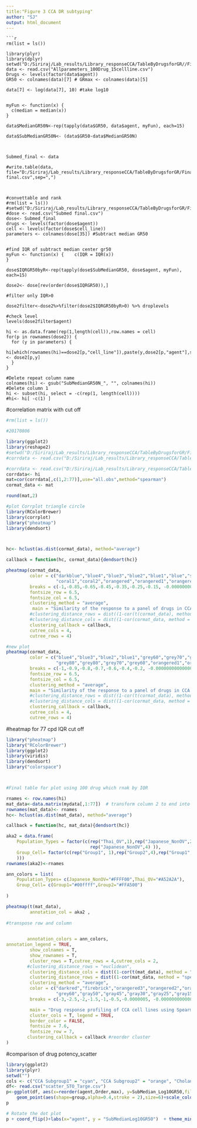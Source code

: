 ---
title:"Figure 3 CCA DR subtyping"
author: "SJ"
output: html_document
---

```
```{r Prepare data for plot heatmap}

rm(list = ls())

library(plyr)
library(dplyr)
setwd("D:/Siriraj/Lab_results/Library_responseCCA/TableByDrugsforGR//Finaltable/")
data <- read.csv("Allparameters_100Drug_15cellline.csv")
Drugs <- levels(factor(data$agent))
GR50 <- colnames(data)[7] # GRmax <- colnames(data)[5] 

data[7] <- log(data[7], 10) #take log10


myFun <- function(x) {
  c(median = median(x))
}

data$MedianGR50N<-rep(tapply(data$GR50, data$agent, myFun), each=15)

data$SubMedianGR50N<- (data$GR50-data$MedianGR50N)



Submed_final <- data

#write.table(data, file="D:/Siriraj/Lab_results/Library_responseCCA/TableByDrugsforGR/Finaltable/Submed final.csv",sep=",")



#convettable and rank
#rm(list = ls())
#setwd("D:/Siriraj/Lab_results/Library_responseCCA/TableByDrugsforGR/Finaltable")
#dose <- read.csv("Submed final.csv")
dose<- Submed_final
drugs <- levels(factor(dose$agent))
cell <- levels(factor(dose$cell_line))
parameters <- colnames(dose[35]) #Subtract median GR50    


#find IQR of subtract median center gr50
myFun <- function(x) {    c(IQR = IQR(x))
}

dose$IQRGR50byR<-rep(tapply(dose$SubMedianGR50, dose$agent, myFun), each=15)

dose2<- dose[rev(order(dose$IQRGR50)),]

#filter only IQR>0

dose2filter<-dose2%>%filter(dose2$IQRGR50byR>0) %>% droplevels

#check level
levels(dose2filter$agent)

hi <- as.data.frame(rep(1,length(cell)),row.names = cell)
for(p in rownames(dose2)) {
  for (y in parameters) {
    hi[which(rownames(hi)==dose2[p,"cell_line"]),paste(y,dose2[p,"agent"],sep="_")] <- dose2[p,y]
  }
}

#Delete repeat column name
colnames(hi) <- gsub("SubMedianGR50N_", "", colnames(hi))
#Delete column 1
hi <- subset(hi, select = -c(rep(1, length(cell))))
#hi<- hi[ -c(1) ]

```
#correlation matrix with cut off
```{r}

#rm(list = ls())

#20170806 

library(ggplot2)
library(reshape2)
#setwd("D:/Siriraj/Lab_results/Library_responseCCA/TableByDrugsforGR/Finaltable")
#corrdata <- read.csv("D:/Siriraj/Lab_results/Library_responseCCA/TableByDrugsforGR/Finaltable/CV_SubCenterMedianGR50__100Drugs_Setmin_09092018_RankIQR.csv",row.names = 1,header=TRUE) 

#corrdata <- read.csv("D:/Siriraj/Lab_results/Library_responseCCA/TableByDrugsforGR/Finaltable/CV_SubCenterMedianGR50__100Drugs_12112018_RankIQR_Final.csv",row.names = 1,header=TRUE)
corrdata<- hi
mat=cor(corrdata[,c(1,2:77)],use="all.obs",method="spearman")
cormat_data <- mat

round(mat,2)

#plot Corrplot triangle circle
library(RColorBrewer)
library(corrplot)
library("pheatmap")
library(dendsort)



hc<- hclust(as.dist(cormat_data), method="average")

callback = function(hc, cormat_data){dendsort(hc)}

pheatmap(cormat_data,
         color = c("darkblue","blue4","blue3","blue2","blue1","blue","steelblue3",
                   "coral1","coral2","orangered","orangered1","orangered2","orangered3","firebrick","darkred"),
         breaks = c(-1,-0.85,-0.65,-0.45,-0.35,-0.25,-0.15, -0.0000000000000000001, 0.0000000000000000001,0.15,0.52,0.35,0.45,0.65,0.85,1),
         fontsize_row = 6.5,
         fontsize_col = 6.5,
         clustering_method = "average",
          main = "Similarity of the response to a panel of drugs in CCA cell lines", 
         #clustering_distance_rows = dist((1-cor(t(cormat_data), method = "spearman"))),
         #clustering_distance_cols = dist((1-cor(cormat_data, method = "spearman"))),
         clustering_callback = callback,
         cutree_cols = 4,
         cutree_rows = 4)  

#new plot 
pheatmap(cormat_data,
         color = c("blue4","blue3","blue2","blue1","grey60","grey70","grey80",
                   "grey80","grey80","grey70","grey60","orangered1","orangered2","orangered3","firebrick"),
         breaks = c(-1,-0.9,-0.8,-0.7,-0.6,-0.4,-0.2, -0.0000000000000000001, 0.0000000000000000001,0.2,0.4,0.6,0.7,0.8,0.9,1),
         fontsize_row = 6.5,
         fontsize_col = 6.5,
         clustering_method = "average",
         main = "Similarity of the response to a panel of drugs in CCA cell lines", 
         #clustering_distance_rows = dist((1-cor(t(cormat_data), method = "spearman"))),
         #clustering_distance_cols = dist((1-cor(cormat_data, method = "spearman"))),
         clustering_callback = callback,
         cutree_cols = 4,
         cutree_rows = 4)  


```
 
#heatmap for 77 cpd IQR cut off 
```{r}

library("pheatmap")
library("RColorBrewer")
library(ggplot2)
library(viridis)
library(dendsort)
library("colorspace")



#Final table for plot using 100 drug which rnak by IQR 

rnames <- row.names(hi)
mat_data<-data.matrix(mydata[,1:77])  # transform column 2 to end into a matrix 77
rownames(mat_data)<- rnames
hc<- hclust(as.dist(mat_data), method="average")

callback = function(hc, mat_data){dendsort(hc)}

aka2 = data.frame(
    Population_Types = factor(c(rep("Thai_OV",1),rep("Japanese_NonOV",2),rep("Thai_OV",8),
                                rep("Japanese_NonOV",4) )),
    Group_Cell= factor(c(rep("Group1", 1),rep("Group2",4),rep("Group1",3),rep("Group2",2),rep("Group1",2),rep("Group2",3)
    )))
rownames(aka2)<-rnames  

ann_colors = list(
    Population_Types= c(Japanese_NonOV="#FFFF00",Thai_OV="#A52A2A"),
    Group_Cell= c(Group1="#00ffff",Group2="#FFA500")
    
)

pheatmap(t(mat_data),
         annotation_col = aka2 , 
     
#transpose row and column

    
        annotation_colors = ann_colors,
annotation_legend = TRUE,
         show_colnames = T,
         show_rownames = T, 
         cluster_rows = T,cutree_rows = 4,cutree_cols = 2,
        #clustering_distance_rows = "euclidean",
         clustering_distance_cols = dist((1-cor(t(mat_data), method = "spearman"))),
         clustering_distance_rows = dist((1-cor(mat_data, method = "spearman"))),
         clustering_method = "average",
         color = c("darkred","firebrick","orangered3","orangered2","orangered1","orangered","grey60",
                   "grey60","gray50","gray45","gray30","gray25","gray15","grey10","black"),
         breaks = c(-3,-2.5,-2,-1.5,-1,-0.5,-0.0000005, -0.0000000000000000001, 0.0000000000000000001,0.0000005, 0.5,1,1.5,2,2.5,3),

         main = "Drug response profiling of CCA cell lines using Spearman's correlation ", 
         cluster_cols = T, legend = TRUE, 
         border_color = FALSE,
         fontsize = 7.6,
         fontsize_row = 7,
        clustering_callback = callback #reorder cluster
)


```


#comparison of drug potency_scatter
```{r}
library(ggplot2)
library(plyr)
setwd("")
cols <- c("CCA Subgroup1" = "cyan", "CCA Subgroup2" = "orange", "Cholangiocyte" = "gray")
df<- read.csv("scatter_STO_Targe.csv")
p<-ggplot(df, aes(x=reorder(agent,Order,max), y=SubMedian_Log10GR50,fill=group,color=group)) + 
    geom_point(aes(shape=group,alpha=0.4,stroke = 2),size=6)+scale_color_manual(values=c("darkturquoise", "tan2", "black"))+scale_shape_manual(values = c(21, 22, 8)) + scale_fill_manual(values = cols)
p

# Rotate the dot plot
p + coord_flip()+labs(x="agent", y = "SubMedianLog10GR50")  + theme_minimal()+theme(legend.position="top")+ theme(text = element_text(size=15))+ylim(-2,2)


```


